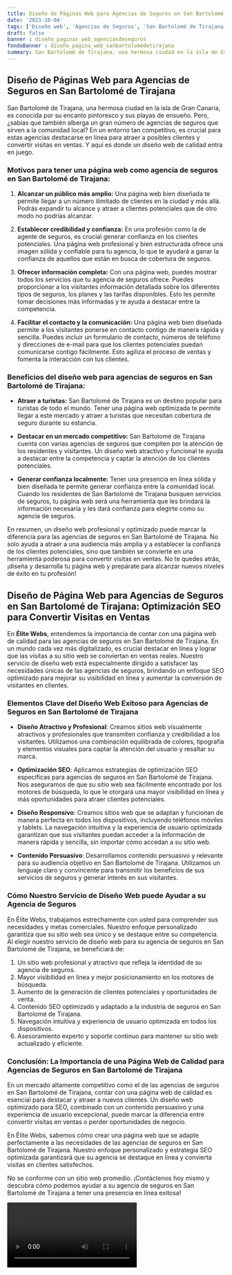 ```yaml
---
title: Diseño de Páginas Web para Agencias de Seguros en San Bartolomé de Tirajana
date: '2023-10-04'
tags: ['Diseño web', 'Agencias de Seguros', 'San Bartolomé de Tirajana']
draft: false
banner : diseño_paginas_web_agenciasdeseguros
fondoBanner : diseño_pagina_web_sanbartolomédetirajana
summary: San Bartolomé de Tirajana, una hermosa ciudad en la isla de Gran Canaria, es conocida por su encanto pintoresco y sus playas de ensueño. Pero, ¿sabías que también alberga un gran número de agencias de seguros que sirven a la comunidad local? En un entorno tan competitivo, es crucial para estas agencias destacarse en línea para atraer a posibles clientes y convertir visitas en ventas. Y aquí es donde un diseño web de calidad entra en juego.
---
```


## Diseño de Páginas Web para Agencias de Seguros en San Bartolomé de Tirajana

San Bartolomé de Tirajana, una hermosa ciudad en la isla de Gran Canaria, es conocida por su encanto pintoresco y sus playas de ensueño. Pero, ¿sabías que también alberga un gran número de agencias de seguros que sirven a la comunidad local? En un entorno tan competitivo, es crucial para estas agencias destacarse en línea para atraer a posibles clientes y convertir visitas en ventas. Y aquí es donde un diseño web de calidad entra en juego.

### Motivos para tener una página web como agencia de seguros en San Bartolomé de Tirajana:

1. **Alcanzar un público más amplio:** Una página web bien diseñada te permite llegar a un número ilimitado de clientes en la ciudad y más allá. Podrás expandir tu alcance y atraer a clientes potenciales que de otro modo no podrías alcanzar.

2. **Establecer credibilidad y confianza:** En una profesión como la de agente de seguros, es crucial generar confianza en los clientes potenciales. Una página web profesional y bien estructurada ofrece una imagen sólida y confiable para tu agencia, lo que te ayudará a ganar la confianza de aquellos que están en busca de cobertura de seguros.

3. **Ofrecer información completa:** Con una página web, puedes mostrar todos los servicios que tu agencia de seguros ofrece. Puedes proporcionar a los visitantes información detallada sobre los diferentes tipos de seguros, los planes y las tarifas disponibles. Esto les permite tomar decisiones más informadas y te ayuda a destacar entre la competencia.

4. **Facilitar el contacto y la comunicación:** Una página web bien diseñada permite a los visitantes ponerse en contacto contigo de manera rápida y sencilla. Puedes incluir un formulario de contacto, números de teléfono y direcciones de e-mail para que los clientes potenciales puedan comunicarse contigo fácilmente. Esto agiliza el proceso de ventas y fomenta la interacción con tus clientes.

### Beneficios del diseño web para agencias de seguros en San Bartolomé de Tirajana:

- **Atraer a turistas:** San Bartolomé de Tirajana es un destino popular para turistas de todo el mundo. Tener una página web optimizada te permite llegar a este mercado y atraer a turistas que necesitan cobertura de seguro durante su estancia.

- **Destacar en un mercado competitivo:** San Bartolomé de Tirajana cuenta con varias agencias de seguros que compiten por la atención de los residentes y visitantes. Un diseño web atractivo y funcional te ayuda a destacar entre la competencia y captar la atención de los clientes potenciales.

- **Generar confianza localmente:** Tener una presencia en línea sólida y bien diseñada te permite generar confianza entre la comunidad local. Cuando los residentes de San Bartolomé de Tirajana busquen servicios de seguros, tu página web será una herramienta que les brindará la información necesaria y les dará confianza para elegirte como su agencia de seguros.

En resumen, un diseño web profesional y optimizado puede marcar la diferencia para las agencias de seguros en San Bartolomé de Tirajana. No solo ayuda a atraer a una audiencia más amplia y a establecer la confianza de los clientes potenciales, sino que también se convierte en una herramienta poderosa para convertir visitas en ventas. No te quedes atrás, ¡diseña y desarrolla tu página web y prepárate para alcanzar nuevos niveles de éxito en tu profesión!

<GifSeo />

<Cta />

## Diseño de Página Web para Agencias de Seguros en San Bartolomé de Tirajana: Optimización SEO para Convertir Visitas en Ventas

En **Élite Webs**, entendemos la importancia de contar con una página web de calidad para las agencias de seguros en San Bartolomé de Tirajana. En un mundo cada vez más digitalizado, es crucial destacar en línea y lograr que las visitas a su sitio web se conviertan en ventas reales. Nuestro servicio de diseño web está especialmente dirigido a satisfacer las necesidades únicas de las agencias de seguros, brindando un enfoque SEO optimizado para mejorar su visibilidad en línea y aumentar la conversión de visitantes en clientes.

### Elementos Clave del Diseño Web Exitoso para Agencias de Seguros en San Bartolomé de Tirajana

- **Diseño Atractivo y Profesional**: Creamos sitios web visualmente atractivos y profesionales que transmiten confianza y credibilidad a los visitantes. Utilizamos una combinación equilibrada de colores, tipografía y elementos visuales para captar la atención del usuario y resaltar su marca.

- **Optimización SEO**: Aplicamos estrategias de optimización SEO específicas para agencias de seguros en San Bartolomé de Tirajana. Nos aseguramos de que su sitio web sea fácilmente encontrado por los motores de búsqueda, lo que le otorgará una mayor visibilidad en línea y más oportunidades para atraer clientes potenciales.

- **Diseño Responsivo**: Creamos sitios web que se adaptan y funcionan de manera perfecta en todos los dispositivos, incluyendo teléfonos móviles y tablets. La navegación intuitiva y la experiencia de usuario optimizada garantizan que sus visitantes puedan acceder a la información de manera rápida y sencilla, sin importar cómo accedan a su sitio web.

- **Contenido Persuasivo**: Desarrollamos contenido persuasivo y relevante para su audiencia objetivo en San Bartolomé de Tirajana. Utilizamos un lenguaje claro y convincente para transmitir los beneficios de sus servicios de seguros y generar interés en sus visitantes.

### Cómo Nuestro Servicio de Diseño Web puede Ayudar a su Agencia de Seguros

En Élite Webs, trabajamos estrechamente con usted para comprender sus necesidades y metas comerciales. Nuestro enfoque personalizado garantiza que su sitio web sea único y se destaque entre su competencia. Al elegir nuestro servicio de diseño web para su agencia de seguros en San Bartolomé de Tirajana, se beneficiará de:

1. Un sitio web profesional y atractivo que refleja la identidad de su agencia de seguros.
2. Mayor visibilidad en línea y mejor posicionamiento en los motores de búsqueda.
3. Aumento de la generación de clientes potenciales y oportunidades de venta.
4. Contenido SEO optimizado y adaptado a la industria de seguros en San Bartolomé de Tirajana.
5. Navegación intuitiva y experiencia de usuario optimizada en todos los dispositivos.
6. Asesoramiento experto y soporte continuo para mantener su sitio web actualizado y eficiente.

### Conclusión: La Importancia de una Página Web de Calidad para Agencias de Seguros en San Bartolomé de Tirajana

En un mercado altamente competitivo como el de las agencias de seguros en San Bartolomé de Tirajana, contar con una página web de calidad es esencial para destacar y atraer a nuevos clientes. Un diseño web optimizado para SEO, combinado con un contenido persuasivo y una experiencia de usuario excepcional, puede marcar la diferencia entre convertir visitas en ventas o perder oportunidades de negocio.

En Élite Webs, sabemos cómo crear una página web que se adapte perfectamente a las necesidades de las agencias de seguros en San Bartolomé de Tirajana. Nuestro enfoque personalizado y estrategia SEO optimizada garantizará que su agencia se destaque en línea y convierta visitas en clientes satisfechos.

No se conforme con un sitio web promedio. ¡Contáctenos hoy mismo y descubra cómo podemos ayudar a su agencia de seguros en San Bartolomé de Tirajana a tener una presencia en línea exitosa!

<Video />

<CtaBot job='Agencias de Seguros' city='San Bartolomé de Tirajana'/>

<Gmaps query='San Bartolomé de Tirajana+españa+maps' />